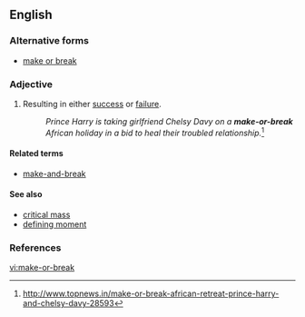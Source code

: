 ==English==

===Alternative forms===
* [[make or break]]

===Adjective===
{{en-adj|head=[[make]]-[[or]]-[[break]]|?}}

# Resulting in either [[success]] or [[failure]].
#: ''Prince Harry is taking girlfriend Chelsy Davy on a '''make-or-break''' African holiday in a bid to heal their troubled relationship.''<ref>http://www.topnews.in/make-or-break-african-retreat-prince-harry-and-chelsy-davy-28593</ref>

====Related terms====
* [[make-and-break]]

====See also====
* [[critical mass]]
* [[defining moment]]

===References===
<references/>

[[vi:make-or-break]]